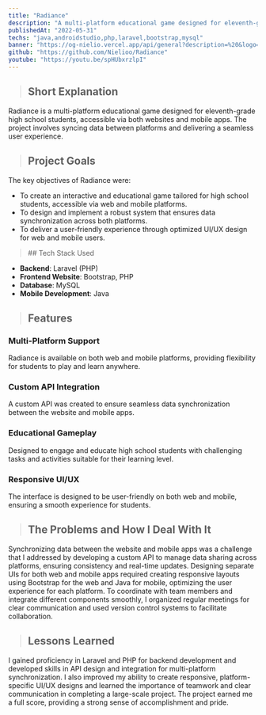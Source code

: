 ```yaml
---
title: "Radiance"
description: "A multi-platform educational game designed for eleventh-grade high school students, accessible via both websites and mobile apps. The project involves syncing data between platforms and delivering a seamless user experience."
publishedAt: "2022-05-31"
techs: "java,androidstudio,php,laravel,bootstrap,mysql"
banner: "https://og-nielio.vercel.app/api/general?description=%20&logo=https%3A%2F%2Fog-nielio.vercel.app%2Fimages%2Flogo.png&logoWidth=150&siteName=Radiance&theme=dark"
github: "https://github.com/Nielioo/Radiance"
youtube: "https://youtu.be/spHUbxrzlpI"
---
```


> ## Short Explanation

Radiance is a multi-platform educational game designed for eleventh-grade high school students, accessible via both 
websites and mobile apps. The project involves syncing data between platforms and delivering a seamless user experience.

> ## Project Goals

The key objectives of Radiance were:

- To create an interactive and educational game tailored for high school students, accessible via web and mobile platforms.
- To design and implement a robust system that ensures data synchronization across both platforms.
- To deliver a user-friendly experience through optimized UI/UX design for web and mobile users.

<blockquote className="with-icons">
   ## Tech Stack Used
   <div className="not-prose mt-2">
      <TechIcons techs={["java","androidstudio","php","laravel","bootstrap","mysql"]} />
   </div>
</blockquote>

- **Backend**: Laravel (PHP)
- **Frontend Website**: Bootstrap, PHP
- **Database**: MySQL
- **Mobile Development**: Java

> ## Features

### Multi-Platform Support

Radiance is available on both web and mobile platforms, providing flexibility for students to play and learn anywhere.

### Custom API Integration

A custom API was created to ensure seamless data synchronization between the website and mobile apps.

### Educational Gameplay

Designed to engage and educate high school students with challenging tasks and activities suitable for their learning level.

### Responsive UI/UX

The interface is designed to be user-friendly on both web and mobile, ensuring a smooth experience for students.

> ## The Problems and How I Deal With It

Synchronizing data between the website and mobile apps was a challenge that I addressed by developing a custom 
API to manage data sharing across platforms, ensuring consistency and real-time updates. Designing separate UIs for 
both web and mobile apps required creating responsive layouts using Bootstrap for the web and Java for mobile, optimizing 
the user experience for each platform. To coordinate with team members and integrate different components smoothly, 
I organized regular meetings for clear communication and used version control systems to facilitate collaboration.

> ## Lessons Learned

I gained proficiency in Laravel and PHP for backend development and developed skills in API design and integration 
for multi-platform synchronization. I also improved my ability to create responsive, platform-specific UI/UX designs 
and learned the importance of teamwork and clear communication in completing a large-scale project. The project earned 
me a full score, providing a strong sense of accomplishment and pride.
